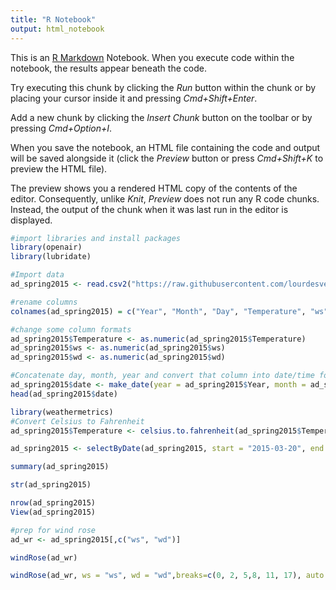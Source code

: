 ```yaml
---
title: "R Notebook"
output: html_notebook
---
```


This is an [R Markdown](http://rmarkdown.rstudio.com) Notebook. When you execute code within the notebook, the results appear beneath the code. 

Try executing this chunk by clicking the *Run* button within the chunk or by placing your cursor inside it and pressing *Cmd+Shift+Enter*. 

Add a new chunk by clicking the *Insert Chunk* button on the toolbar or by pressing *Cmd+Option+I*.

When you save the notebook, an HTML file containing the code and output will be saved alongside it (click the *Preview* button or press *Cmd+Shift+K* to preview the HTML file). 

The preview shows you a rendered HTML copy of the contents of the editor. Consequently, unlike *Knit*, *Preview* does not run any R code chunks. Instead, the output of the chunk when it was last run in the editor is displayed.
```r
#import libraries and install packages
library(openair)
library(lubridate)
```

```r
#Import data
ad_spring2015 <- read.csv2("https://raw.githubusercontent.com/lourdesvera/Community_Air_Montoring/master/Wind_Analyses/Armourdale_10yrs.csv", header = TRUE, sep = ",", stringsAsFactors = FALSE )
```

```r
#rename columns
colnames(ad_spring2015) = c("Year", "Month", "Day", "Temperature", "ws", "wd")
```

```r
#change some column formats
ad_spring2015$Temperature <- as.numeric(ad_spring2015$Temperature)
ad_spring2015$ws <- as.numeric(ad_spring2015$ws)
ad_spring2015$wd <- as.numeric(ad_spring2015$wd)
```

```r
#Concatenate day, month, year and convert that column into date/time format
ad_spring2015$date <- make_date(year = ad_spring2015$Year, month = ad_spring2015$Month , day = ad_spring2015$Day)
head(ad_spring2015$date)
```

```r
library(weathermetrics)
#Convert Celsius to Fahrenheit
ad_spring2015$Temperature <- celsius.to.fahrenheit(ad_spring2015$Temperature, round = 2)
```

```r
ad_spring2015 <- selectByDate(ad_spring2015, start = "2015-03-20", end = "2015-06-20")
```


```r
summary(ad_spring2015)
```

```r
str(ad_spring2015)
```

```r
nrow(ad_spring2015)
View(ad_spring2015)
```

```r
#prep for wind rose
ad_wr <- ad_spring2015[,c("ws", "wd")]
```

```r
windRose(ad_wr)
```

```r
windRose(ad_wr, ws = "ws", wd = "wd",breaks=c(0, 2, 5,8, 11, 17), auto.text=FALSE, paddle=FALSE, annotate=FALSE, grid.line=5, key = list(labels = c(">0-2", ">2-5", ">5-8", ">8-11", ">11-17")), key.footer = "Spring 2015 Wind Speed Plot in Armourdale, KS (m/s)", key.position = "bottom",par.settings=list(axis.line=list(col="lightgray")), col = c("#4f4f4f", "#0a7cb9", "#f9be00", "#ff7f2f", "#d7153a"))
```